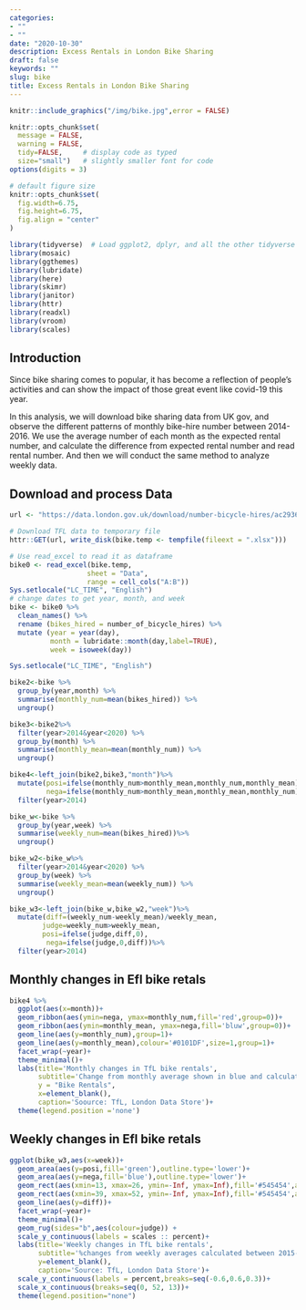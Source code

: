 ```yaml
---
categories:
- ""
- ""
date: "2020-10-30"
description: Excess Rentals in London Bike Sharing
draft: false
keywords: ""
slug: bike
title: Excess Rentals in London Bike Sharing
---
```


```r
knitr::include_graphics("/img/bike.jpg",error = FALSE)
```

```r
knitr::opts_chunk$set(
  message = FALSE, 
  warning = FALSE, 
  tidy=FALSE,     # display code as typed
  size="small")   # slightly smaller font for code
options(digits = 3)

# default figure size
knitr::opts_chunk$set(
  fig.width=6.75, 
  fig.height=6.75,
  fig.align = "center"
)
```


```r
library(tidyverse)  # Load ggplot2, dplyr, and all the other tidyverse packages
library(mosaic)
library(ggthemes)
library(lubridate)
library(here)
library(skimr)
library(janitor)
library(httr)
library(readxl)
library(vroom)
library(scales)
```

## Introduction

Since bike sharing comes to popular, it has become a  reflection of people's activities and can show the impact of those great event like covid-19 this year. 

In this analysis, we will download bike sharing data from UK gov, and observe the different patterns of monthly bike-hire number between 2014-2016. We use the average number of each month as the expected rental number, and calculate the difference from expected rental number and read rental number. And then we will conduct the same method to analyze weekly data.

## Download and process Data

```r

url <- "https://data.london.gov.uk/download/number-bicycle-hires/ac29363e-e0cb-47cc-a97a-e216d900a6b0/tfl-daily-cycle-hires.xlsx"

# Download TFL data to temporary file
httr::GET(url, write_disk(bike.temp <- tempfile(fileext = ".xlsx")))

# Use read_excel to read it as dataframe
bike0 <- read_excel(bike.temp,
                   sheet = "Data",
                   range = cell_cols("A:B"))
Sys.setlocale("LC_TIME", "English")
# change dates to get year, month, and week
bike <- bike0 %>% 
  clean_names() %>% 
  rename (bikes_hired = number_of_bicycle_hires) %>% 
  mutate (year = year(day),
          month = lubridate::month(day,label=TRUE),
          week = isoweek(day))
```

```r
Sys.setlocale("LC_TIME", "English")
```

```r
bike2<-bike %>% 
  group_by(year,month) %>% 
  summarise(monthly_num=mean(bikes_hired)) %>% 
  ungroup()

bike3<-bike2%>% 
  filter(year>2014&year<2020) %>% 
  group_by(month) %>% 
  summarise(monthly_mean=mean(monthly_num)) %>% 
  ungroup()

bike4<-left_join(bike2,bike3,"month")%>% 
  mutate(posi=ifelse(monthly_num>monthly_mean,monthly_num,monthly_mean),
         nega=ifelse(monthly_num>monthly_mean,monthly_mean,monthly_num))%>% 
  filter(year>2014) 

```


```r
bike_w<-bike %>% 
  group_by(year,week) %>% 
  summarise(weekly_num=mean(bikes_hired))%>% 
  ungroup()

bike_w2<-bike_w%>% 
  filter(year>2014&year<2020) %>% 
  group_by(week) %>% 
  summarise(weekly_mean=mean(weekly_num)) %>% 
  ungroup()

bike_w3<-left_join(bike_w,bike_w2,"week")%>% 
  mutate(diff=(weekly_num-weekly_mean)/weekly_mean,
        judge=weekly_num>weekly_mean,
        posi=ifelse(judge,diff,0),
         nega=ifelse(judge,0,diff))%>% 
  filter(year>2014) 


```


## Monthly changes in Efl bike retals

```r
bike4 %>% 
  ggplot(aes(x=month))+
  geom_ribbon(aes(ymin=nega, ymax=monthly_num,fill='red',group=0))+
  geom_ribbon(aes(ymin=monthly_mean, ymax=nega,fill='bluw',group=0))+
  geom_line(aes(y=monthly_num),group=1)+
  geom_line(aes(y=monthly_mean),colour='#0101DF',size=1,group=1)+
  facet_wrap(~year)+
  theme_minimal()+
  labs(title='Monthly changes in TfL bike rentals',
       subtitle='Change from monthly average shown in blue and calculated between 2015-2019' ,
       y = "Bike Rentals",
       x=element_blank(),
       caption='Soource: TfL, London Data Store')+
  theme(legend.position ='none')

```

## Weekly changes in Efl bike retals

```r
ggplot(bike_w3,aes(x=week))+
  geom_area(aes(y=posi,fill='green'),outline.type='lower')+
  geom_area(aes(y=nega,fill='blue'),outline.type='lower')+
  geom_rect(aes(xmin=13, xmax=26, ymin=-Inf, ymax=Inf),fill='#545454',alpha = .005)+
  geom_rect(aes(xmin=39, xmax=52, ymin=-Inf, ymax=Inf),fill='#545454',alpha = .005)+
  geom_line(aes(y=diff))+
  facet_wrap(~year)+
  theme_minimal()+
  geom_rug(sides="b",aes(colour=judge)) +
  scale_y_continuous(labels = scales :: percent)+
  labs(title='Weekly changes in TfL bike rentals',
       subtitle='%changes from weekly averages calculated between 2015-2019',
       y=element_blank(),
       caption='Source: TfL, London Data Store')+
  scale_y_continuous(labels = percent,breaks=seq(-0.6,0.6,0.3))+
  scale_x_continuous(breaks=seq(0, 52, 13))+
  theme(legend.position="none")

```
